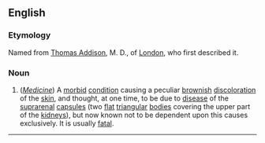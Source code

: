 ==English==

===Etymology===
Named from [[Thomas Addison]], M. D., of [[London]], who first described it.

===Noun===
#(''[[Medicine]]'') A [[morbid]] [[condition]] causing a peculiar [[brown]]ish [[discoloration]] of the [[skin]], and thought, at one time, to be due to [[disease]] of the [[suprarenal]] [[capsule]]s (two [[flat]] [[triangular]] [[body|bodies]] covering the upper part of the [[kidney]]s), but now known not to be dependent upon this causes exclusively. It is usually [[fatal]].


----
{{webster}}